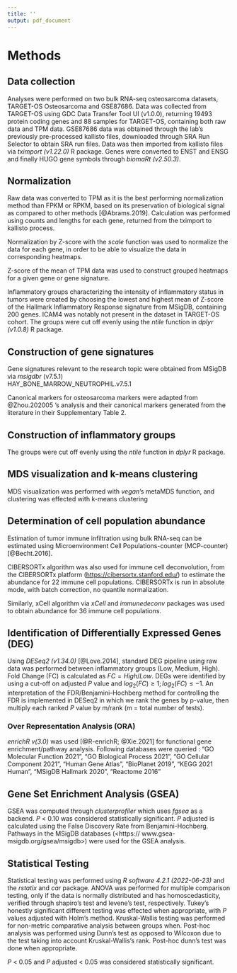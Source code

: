 ```yaml
---
title: ''
output: pdf_document
---
```


# Methods

## Data collection

Analyses were performed on two bulk RNA-seq osteosarcoma datasets,
TARGET-OS Osteosarcoma and GSE87686. Data was collected from TARGET-OS
using GDC Data Transfer Tool UI (v1.0.0), returning 19493 protein coding
genes and 88 samples for TARGET-OS, containing both raw data and TPM
data. GSE87686 data was obtained through the lab's previously
pre-processed kallisto files, downloaded through SRA Run Selector to
obtain SRA run files. Data was then imported from kallisto files via
*tximport (v1.22.0)* R package. Genes were converted to ENST and ENSG
and finally HUGO gene symbols through *biomaRt (v2.50.3)*.

## Normalization

Raw data was converted to TPM as it is the best performing normalization
method than FPKM or RPKM, based on its preservation of biological signal
as compared to other methods [@Abrams.2019]. Calculation was performed
using counts and lengths for each gene, returned from the tximport to
kallisto process.

Normalization by Z-score with the *scale* function was used to normalize
the data for each gene, in order to be able to visualize the data in
corresponding heatmaps.

Z-score of the mean of TPM data was used to construct grouped heatmaps
for a given gene or gene signature.

Inflammatory groups characterizing the intensity of inflammatory status
in tumors were created by choosing the lowest and highest mean of
Z-score of the Hallmark Inflammatory Response signature from MSigDB,
containing 200 genes. ICAM4 was notably not present in the dataset in
TARGET-OS cohort. The groups were cut off evenly using the *ntile*
function in *dplyr (v1.0.8)* R package.

## Construction of gene signatures

Gene signatures relevant to the research topic were obtained from MSigDB
via *msigdbr* (v7.5.1)\
HAY_BONE_MARROW_NEUTROPHIL.v7.5.1

Canonical markers for osteosarcoma markers were adapted from
@Zhou.202005 's analysis and their canonical markers generated from the
literature in their Supplementary Table 2.

## Construction of inflammatory groups

The groups were cut off evenly using the *ntile* function in *dplyr* R
package.

## MDS visualization and k-means clustering

MDS visualization was performed with _vegan_'s metaMDS function, and clustering was effected with k-means clustering

## Determination of cell population abundance

Estimation of tumor immune infiltration using bulk RNA-seq can be
estimated using Microenvironment Cell Populations-counter (MCP-counter)
[@Becht.2016].

CIBERSORTx algorithm was also used for immune cell deconvolution, from
the CIBERSORTx platform (<https://cibersortx.stanford.edu/>) to estimate the
abundance for 22 immune cell populations. CIBERSORTx is run in absolute mode, with batch correction, no quantile normalization.

Similarly, xCell algorithm via _xCell_ and _immunedeconv_ packages was used to obtain abundance for 36 immune cell populations.


## Identification of Differentially Expressed Genes (DEG)

Using *DESeq2 (v1.34.0)* [@Love.2014], standard DEG pipeline using raw
data was performed between inflammatory groups (Low, Medium, High). Fold Change (FC) is calculated as $FC = High/Low$. DEGs were identified by using a cut-off on adjusted *P* value \le 0.05 and $log_2(FC) \ge 1 ; log_2(FC) \le -1.$ 
An interpretation
of the FDR/Benjamini-Hochberg method for controlling the FDR is
implemented in DESeq2 in which we rank the genes by p-value, then
multiply each ranked *P* value by m/rank (m = total number of tests).

### Over Representation Analysis (ORA)

*enrichR v(3.0)* was used [@R-enrichR; @Xie.2021] for functional gene
enrichment/pathway analysis. Following databases were queried :
"GO Molecular Function 2021",
"GO Biological Process 2021",
"GO Cellular Component 2021",
"Human Gene Atlas",
"BioPlanet 2019",
"KEGG 2021 Human",
"MSigDB Hallmark 2020",
"Reactome 2016"

## Gene Set Enrichment Analysis (GSEA)

GSEA was computed through _clusterprofiler_ which uses _fgsea_ as a backend.
*P* \< 0.10 was considered statistically significant. *P* adjusted is calculated using the False Discovery Rate from Benjamini-Hochberg. 
Pathways in the MSigDB databases (<https:// www.gsea-msigdb.org/gsea/msigdb>) were used for the GSEA analysis.

## Statistical Testing

Statistical testing was performed using *R software 4.2.1 (2022-06-23)* and the _rstatix_ and _car_ package.
ANOVA was performed for multiple comparison testing, only if the data is normally distributed and has homoscedasticity, verified through shapiro's test and levene's test, respectively. Tukey's honestly significant different testing was effected when appropriate, with *P* values adjusted with Holm's method.
Kruskal-Wallis testing was performed for non-metric comparative analysis
between groups when. Post-hoc analysis was performed using Dunn's test as
opposed to Wilcoxon due to the test taking into account Kruskal-Wallis's
rank. Post-hoc dunn's test was done when appropriate. 

*P* \< 0.05 and *P* adjusted \< 0.05 was considered statistically significant. 






\newpage
